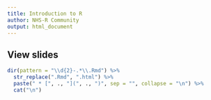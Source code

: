 ```yaml
---
title: Introduction to R
author: NHS-R Community
output: html_document
---
```


## View slides

```r
dir(pattern = "\\d{2}-.*\\.Rmd") %>%
  str_replace(".Rmd", ".html") %>%
  paste(" * [", ., "](", ., ")", sep = "", collapse = "\n") %>%
  cat("\n")
```